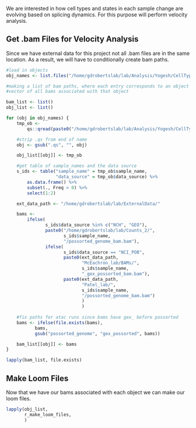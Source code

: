 We are interested in how cell types and states in each sample change are evolving based on splicing dynamics. For this purpose will perform velocity analysis.

## Get .bam Files for Velocity Analysis

Since we have external data for this project not all .bam files are in the same location. As a result, we will have to conditionally create bam paths.

```r
#load in objects
obj_names <- list.files("/home/gdrobertslab/lab/Analysis/Yogesh/CellTypeAnnRefs/output/seurat_objects/tumor_vs_stroma/")

#making a list of bam paths, where each entry corresponds to an object and is a
#vector of all bams associated with that object

bam_list <- list()
obj_list <- list()

for (obj in obj_names) {
    tmp_ob <-
        qs::qread(paste0("/home/gdrobertslab/lab/Analysis/Yogesh/CellTypeAnnRefs/output/seurat_objects/tumor_vs_stroma/", obj)) #nolint

    #strip .qs from end of name
    obj <- gsub(".qs", "", obj)

    obj_list[[obj]] <- tmp_ob

    #get table of sample_names and the data source
    s_ids <- table("sample_name" = tmp_ob$sample_name,
                   "data_source" = tmp_ob$data_source) %>%
        as.data.frame() %>%
        subset(., Freq > 0) %>%
        select(1:2)

    ext_data_path <- "/home/gdrobertslab/lab/ExternalData/"

    bams <-
        ifelse(
               s_ids$data_source %in% c("NCH", "GEO"),
               paste0("/home/gdrobertslab/lab/Counts_2/",
                      s_ids$sample_name,
                      "/possorted_genome_bam.bam"),
               ifelse(
                      s_ids$data_source == "NCI_POB",
                      paste0(ext_data_path,
                             "McEachron_lab/BAMs/",
                             s_ids$sample_name,
                             "_gex_possorted_bam.bam"),
                      paste0(ext_data_path,
                             "Patel_lab/",
                             s_ids$sample_name,
                             "/possorted_genome_bam.bam")
                             )
                             )
    
    #fix paths for atac runs since bams have gex_ before possorted
    bams <- ifelse(file.exists(bams),
           bams,
           gsub("possorted_genome", "gex_possorted", bams))

    bam_list[[obj]] <- bams
}

lapply(bam_list, file.exists)
```



## Make Loom Files

Now that we have our bams associated with each object we can make our loom files.

```r
lapply(obj_list,
       r_make_loom_files,
       )
```